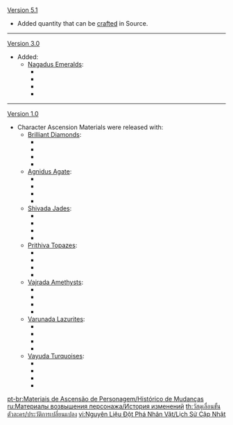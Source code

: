 {{Change History/Header}}
[[Version 5.1]]
* Added quantity that can be [[craft]]ed in Source.
----
[[Version 3.0]]
* Added:
** [[Nagadus Emerald]]s:
*** {{Item|Nagadus Emerald Sliver|20}}
*** {{Item|Nagadus Emerald Fragment|20}}
*** {{Item|Nagadus Emerald Chunk|20}}
*** {{Item|Nagadus Emerald Gemstone|20}}
----
[[Version 1.0]]
* Character Ascension Materials were released with:
** [[Brilliant Diamond]]s:
*** {{Item|Brilliant Diamond Sliver|20}}
*** {{Item|Brilliant Diamond Fragment|20}}
*** {{Item|Brilliant Diamond Chunk|20}}
*** {{Item|Brilliant Diamond Gemstone|20}}
** [[Agnidus Agate]]:
*** {{Item|Agnidus Agate Sliver|20}}
*** {{Item|Agnidus Agate Fragment|20}}
*** {{Item|Agnidus Agate Chunk|20}}
*** {{Item|Agnidus Agate Gemstone|20}}
** [[Shivada Jade]]s:
*** {{Item|Shivada Jade Sliver|20}}
*** {{Item|Shivada Jade Fragment|20}}
*** {{Item|Shivada Jade Chunk|20}}
*** {{Item|Shivada Jade Gemstone|20}}
** [[Prithiva Topaz]]es:
*** {{Item|Prithiva Topaz Sliver|20}}
*** {{Item|Prithiva Topaz Fragment|20}}
*** {{Item|Prithiva Topaz Chunk|20}}
*** {{Item|Prithiva Topaz Gemstone|20}}
** [[Vajrada Amethyst]]s:
*** {{Item|Vajrada Amethyst Sliver|20}}
*** {{Item|Vajrada Amethyst Fragment|20}}
*** {{Item|Vajrada Amethyst Chunk|20}}
*** {{Item|Vajrada Amethyst Gemstone|20}}
** [[Varunada Lazurite]]s:
*** {{Item|Varunada Lazurite Sliver|20}}
*** {{Item|Varunada Lazurite Fragment|20}}
*** {{Item|Varunada Lazurite Chunk|20}}
*** {{Item|Varunada Lazurite Gemstone|20}}
** [[Vayuda Turquoise]]s:
*** {{Item|Vayuda Turquoise Sliver|20}}
*** {{Item|Vayuda Turquoise Fragment|20}}
*** {{Item|Vayuda Turquoise Chunk|20}}
*** {{Item|Vayuda Turquoise Gemstone|20}}
<noinclude>


[[pt-br:Materiais de Ascensão de Personagem/Histórico de Mudanças]]
[[ru:Материалы возвышения персонажа/История изменений]]
[[th:วัสดุเลื่อนขั้นตัวละคร/ประวัติการเปลี่ยนแปลง]]
[[vi:Nguyên Liệu Đột Phá Nhân Vật/Lịch Sử Cập Nhật]]
</noinclude>